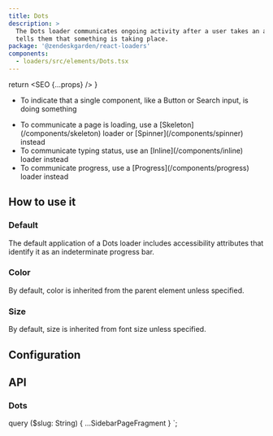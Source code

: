 ```yaml
---
title: Dots
description: >
  The Dots loader communicates ongoing activity after a user takes an action. It
  tells them that something is taking place.
package: '@zendeskgarden/react-loaders'
components:
  - loaders/src/elements/Dots.tsx
---
```



  return <SEO {...props} />
}

<Usage>
  <Use>
    <ul>
      <li>
        To indicate that a single component, like a Button or Search input, is doing something
      </li>
    </ul>
  </Use>
  <Misuse>
    <ul>
      <li>
        <Markdown>
          To communicate a page is loading, use a [Skeleton](/components/skeleton) loader or
          [Spinner](/components/spinner) instead
        </Markdown>
      </li>
      <li>
        <Markdown>
          To communicate typing status, use an [Inline](/components/inline) loader instead
        </Markdown>
      </li>
      <li>
        <Markdown>
          To communicate progress, use a [Progress](/components/progress) loader instead
        </Markdown>
      </li>
    </ul>
  </Misuse>
</Usage>

## How to use it

### Default

The default application of a Dots loader includes accessibility attributes that
identify it as an indeterminate progress bar.


<CodeExample code={DefaultCode}>
  <Default />
</CodeExample>

### Color

By default, color is inherited from the parent element unless specified.


<CodeExample code={ColorCode}>
  <Color />
</CodeExample>

### Size

By default, size is inherited from font size unless specified.


<CodeExample code={SizeCode}>
  <Size />
</CodeExample>

## Configuration

<Configuration reactPackage={props.data.mdx.package} components={props.data.mdx.components} />

## API

### Dots

<Component components={props.data.mdx.components} componentName="dots" />

<PropSheet components={props.data.mdx.components} componentName="dots" />


  query ($slug: String) {
    ...SidebarPageFragment
  }
`;
